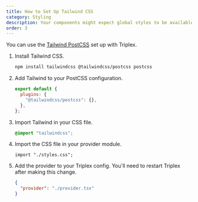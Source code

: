 ```yaml
---
title: How to Set Up Tailwind CSS
category: Styling
description: Your components might expect global styles to be available to render correctly. Here's how to set up Tailwind CSS in your Triplex project.
order: 3
---
```


You can use the [Tailwind PostCSS](https://tailwindcss.com/docs/installation/using-postcss) set up with Triplex.

1. Install Tailwind CSS.

   ```bash filename="Terminal"
   npm install tailwindcss @tailwindcss/postcss postcss
   ```

1. Add Tailwind to your PostCSS configuration.

   ```js filename="postcss.config.mjs"
   export default {
     plugins: {
       "@tailwindcss/postcss": {},
     },
   };
   ```

1. Import Tailwind in your CSS file.

   ```css filename="styles.css"
   @import "tailwindcss";
   ```

1. Import the CSS file in your provider module.

   ```tsx filename=".triplex/provider.tsx"
   import "./styles.css";
   ```

1. Add the provider to your Triplex config. You'll need to restart Triplex after making this change.

   ```json filename=".triplex/config.json"
   {
     "provider": "./provider.tsx"
   }
   ```
